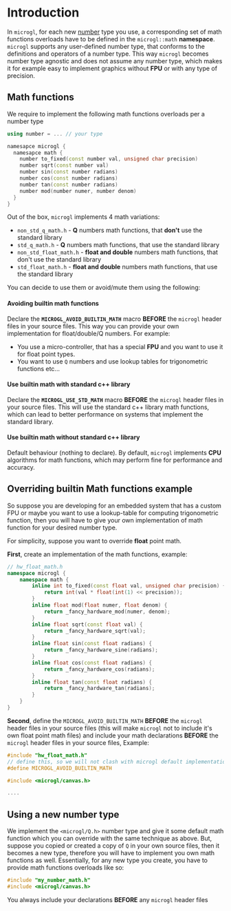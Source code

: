 # Introduction

In `microgl`, for each new [number](/docs/concepts/numbers) type you use, a corresponding set of math functions overloads
have to be defined in the `microgl::math` **namespace**. `microgl` supports any user-defined number type, that conforms
to the definitions and operators of a number type. This way `microgl` becomes number type agnostic and does not assume
any number type, which makes it for example easy to implement graphics without **FPU** or with any type of precision.

## Math functions
We require to implement the following math functions overloads per a number type
```c++
using number = ... // your type

namesapce microgl {
  namesapce math {
    number to_fixed(const number val, unsigned char precision)
    number sqrt(const number val)
    number sin(const number radians)
    number cos(const number radians)
    number tan(const number radians)
    number mod(number numer, number denom)
  }
}
```

Out of the box, `microgl` implements 4 math variations:
- `non_std_q_math.h` - **Q** numbers math functions, that **don't** use the standard library
- `std_q_math.h` - **Q** numbers math functions, that use the standard library
- `non_std_float_math.h` - **float and double** numbers math functions, that don't use the standard library
- `std_float_math.h` - **float and double** numbers math functions, that use the standard library

You can decide to use them or avoid/mute them using the following:

#### Avoiding builtin math functions
Declare the **`MICROGL_AVOID_BUILTIN_MATH`** macro **BEFORE** the `microgl` header files in your source files.
This way you can provide your own implementation for float/double/Q numbers. For example:
- You use a micro-controller, that has a special **FPU** and you want to use it for float point types.
- You want to use `Q` numbers and use lookup tables for trigonometric functions etc...

#### Use builtin math with standard c++ library
Declare the **`MICROGL_USE_STD_MATH`** macro **BEFORE** the `microgl` header files in your source files.
This will use the standard c++ library math functions, which can lead to better performance on systems
that implement the standard library.

#### Use builtin math without standard c++ library
Default behaviour (nothing to declare). By default, `microgl` implements **CPU** algorithms for math
functions, which may perform fine for performance and accuracy.

## Overriding builtin Math functions example
So suppose you are developing for an embedded system that has a custom FPU or maybe you want to use
a lookup-table for computing trigonometric function, then you will have to give your own implementation
of math function for your desired number type.

For simplicity, suppose you want to override **float** point math.

**First**, create an implementation of the math functions, example:

```cpp
// hw_float_math.h
namespace microgl {
    namespace math {
        inline int to_fixed(const float val, unsigned char precision) {
            return int(val * float(int(1) << precision));
        }
        inline float mod(float numer, float denom) {
            return _fancy_hardware_mod(numer, denom);
        }
        inline float sqrt(const float val) {
            return _fancy_hardware_sqrt(val);
        }
        inline float sin(const float radians) {
            return _fancy_hardware_sine(radians);
        }
        inline float cos(const float radians) {
            return _fancy_hardware_cos(radians);
        }
        inline float tan(const float radians) {
            return _fancy_hardware_tan(radians);
        }
    }
}
```

**Second**, define the `MICROGL_AVOID_BUILTIN_MATH` **BEFORE** the `microgl` header files in your source files
(this will make `microgl` not to include it's own float point math files) and include your math declarations
 **BEFORE** the `microgl` header files in your source files, Example:

 ```cpp
#include "hw_float_math.h"
// define this, so we will not clash with microgl default implementations
#define MICROGL_AVOID_BUILTIN_MATH

#include <microgl/canvas.h>

....
 ```

 ## Using a new number type
 We implement the `<microgl/Q.h>` number type and give it some default math function which you can override
 with the same technique as above. But, suppose you copied or created a copy of `Q` in your own source files,
 then it becomes a new type, therefore you will have to implement you own math functions as well. Essentially,
 for any new type you create, you have to provide math functions overloads like so:

 ```cpp
#include "my_number_math.h"
#include <microgl/canvas.h>

 ```

You always include your declarations **BEFORE** any `microgl` header files